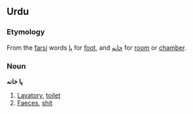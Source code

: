 ==Urdu==
===Etymology===
From the [[farsi]] words [[پا]] for [[foot]], and [[خانه]] for [[room]] or [[chamber]].
===Noun===
'''پا خانه'''
# [[Lavatory]], [[toilet]]
# [[Faeces]], [[shit]]